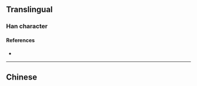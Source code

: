 {{character info/new}}
{{also|嗩}}
==Translingual==

===Han character===
{{Han char|rn=30|rad=口|as=07|sn=10|four=|canj=RFBO|ids=⿰口⿱⺌贝}}

====References====
* {{Han ref|kx=0193.051|hdz=10628.020|uh=5522|ud=21794}}

----

==Chinese==
{{zh-see|嗩}}